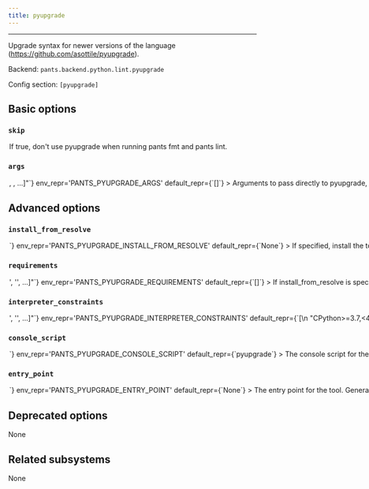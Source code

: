 ```yaml
---
title: pyupgrade
---
```



---

Upgrade syntax for newer versions of the language (https://github.com/asottile/pyupgrade).

Backend: <span className="color--primary">`pants.backend.python.lint.pyupgrade`</span>

Config section: <span className="color--primary">`[pyupgrade]`</span>

<span className={styles.options}>

## Basic options

### `skip`

<Option
  cli_repr={`--[no-]pyupgrade-skip`}
  env_repr='PANTS_PYUPGRADE_SKIP'
  default_repr={`False`}
>

If true, don&#x27;t use pyupgrade when running `pants fmt` and `pants lint`.

</Option>

### `args`

<Option
  cli_repr={`--pyupgrade-args="[<shell_str>, <shell_str>, ...]"`}
  env_repr='PANTS_PYUPGRADE_ARGS'
  default_repr={`[]`}
>

Arguments to pass directly to pyupgrade, e.g. `--pyupgrade-args='--py39-plus --keep-runtime-typing'`.

</Option>

## Advanced options

### `install_from_resolve`

<Option
  cli_repr={`--pyupgrade-install-from-resolve=<str>`}
  env_repr='PANTS_PYUPGRADE_INSTALL_FROM_RESOLVE'
  default_repr={`None`}
>

If specified, install the tool using the lockfile for this named resolve.

This resolve must be defined in `[python].resolves`, as described in https://www.pantsbuild.org/v2.18/docs/python-third-party-dependencies#user-lockfiles.

The resolve&#x27;s entire lockfile will be installed, unless specific requirements are listed via the `requirements` option, in which case only those requirements will be installed. This is useful if you don&#x27;t want to invalidate the tool&#x27;s outputs when the resolve incurs changes to unrelated requirements.

If unspecified, and the `lockfile` option is unset, the tool will be installed using the default lockfile shipped with Pants.

If unspecified, and the `lockfile` option is set, the tool will use the custom `pyupgrade` &#x22;tool lockfile&#x22; generated from the `version` and `extra_requirements` options. But note that this mechanism is deprecated.

</Option>

### `requirements`

<Option
  cli_repr={`--pyupgrade-requirements="['<str>', '<str>', ...]"`}
  env_repr='PANTS_PYUPGRADE_REQUIREMENTS'
  default_repr={`[]`}
>

If `install_from_resolve` is specified, install these requirements, at the versions provided by the specified resolve&#x27;s lockfile.

Values can be pip-style requirements (e.g., `tool` or `tool==1.2.3` or `tool>=1.2.3`), or addresses of `python_requirement` targets (or targets that generate or depend on `python_requirement` targets).

The lockfile will be validated against the requirements - if a lockfile doesn&#x27;t provide the requirement (at a suitable version, if the requirement specifies version constraints) Pants will error.

If unspecified, install the entire lockfile.

</Option>

### `interpreter_constraints`

<Option
  cli_repr={`--pyupgrade-interpreter-constraints="['<str>', '<str>', ...]"`}
  env_repr='PANTS_PYUPGRADE_INTERPRETER_CONSTRAINTS'
  default_repr={`[\n  "CPython>=3.7,<4"\n]`}
>

Python interpreter constraints for this tool.

</Option>

### `console_script`

<Option
  cli_repr={`--pyupgrade-console-script=<str>`}
  env_repr='PANTS_PYUPGRADE_CONSOLE_SCRIPT'
  default_repr={`pyupgrade`}
>

The console script for the tool. Using this option is generally preferable to (and mutually exclusive with) specifying an `--entry-point` since console script names have a higher expectation of staying stable across releases of the tool. Usually, you will not want to change this from the default.

</Option>

### `entry_point`

<Option
  cli_repr={`--pyupgrade-entry-point=<str>`}
  env_repr='PANTS_PYUPGRADE_ENTRY_POINT'
  default_repr={`None`}
>

The entry point for the tool. Generally you only want to use this option if the tool does not offer a `--console-script` (which this option is mutually exclusive with). Usually, you will not want to change this from the default.

</Option>

## Deprecated options

None

## Related subsystems

None

</span>
